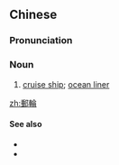 {{also|邮轮}}
==Chinese==
{{zh-forms|s=邮轮}}

===Pronunciation===
{{zh-pron
|m=yóulún
|c=jau4 leon4
|cat=n
}}

===Noun===
{{zh-noun}}

# [[cruise ship]]; [[ocean liner]]

[[zh:郵輪]]

====See also====
* {{zh-l|遊船}}
* {{zh-l|遊艇}}
